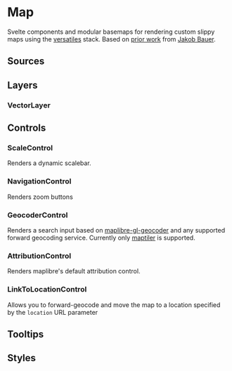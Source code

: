 
<Meta of={MapStories}/>

# Map

Svelte components and modular basemaps for rendering custom slippy maps using the [versatiles](https://docs.versatiles.org/) stack. Based on [prior work](https://github.com/SWRdata/frontend_svelte_p012_spritpreise/blob/main/src/lib/components/Map/Map.svelte) from [Jakob Bauer](https://github.com/AgricolaJKB).

## Sources
## Layers
### VectorLayer
## Controls
### ScaleControl
Renders a dynamic scalebar.
### NavigationControl
Renders zoom buttons
### GeocoderControl
Renders a search input based on [maplibre-gl-geocoder](https://github.com/maplibre/maplibre-gl-geocoder) and any supported forward geocoding service. Currently only [maptiler](https://www.maptiler.com/) is supported.
### AttributionControl
Renders maplibre's default attribution control.
### LinkToLocationControl
Allows you to forward-geocode and move the map to a location specified by the `location` URL parameter 
## Tooltips
## Styles